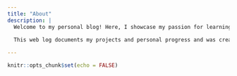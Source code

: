 ```yaml
---
title: "About"
description: |
  Welcome to my personal blog! Here, I showcase my passion for learning new data related technologies through small scaled projects. Since this blog was created recently, there is not much to discover for now. However, in the furture you will find a portfolio of my work ranging from interactive web applications to case studies with machine learning models. 
  
  This web log documents my projects and personal progress and was created using [Distill for R Markdown](https://rstudio.github.io/distill/). It covers the domains of economics and finance and also vaguely related or unrelated stuff with R. You will find posts which are either written in English or German, depending on the mood of the author. Enjoy!

---
```


```r
knitr::opts_chunk$set(echo = FALSE)
```
